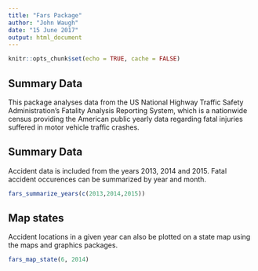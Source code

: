 ```yaml
---
title: "Fars Package"
author: "John Waugh"
date: "15 June 2017"
output: html_document
---
```


```r
knitr::opts_chunk$set(echo = TRUE, cache = FALSE)
```

## Summary Data

This package analyses data from the US National Highway Traffic Safety Administration's Fatality Analysis Reporting System, which is a nationwide census providing the American public yearly data regarding fatal injuries suffered in motor vehicle traffic crashes.


## Summary Data

Accident data is included from the years 2013, 2014 and 2015. Fatal accident occurences can be summarized by year and month. 

```r

fars_summarize_years(c(2013,2014,2015))

```

## Map states 

Accident locations in a given year can also be plotted on a state map using the maps and graphics packages. 

```r
fars_map_state(6, 2014)
```


